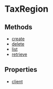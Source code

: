 
# TaxRegion

## Methods

- [create](../../TaxRegion/methods/js_sdk.admin.TaxRegion.create/page.mdx)
- [delete](../../TaxRegion/methods/js_sdk.admin.TaxRegion.delete/page.mdx)
- [list](../../TaxRegion/methods/js_sdk.admin.TaxRegion.list/page.mdx)
- [retrieve](../../TaxRegion/methods/js_sdk.admin.TaxRegion.retrieve/page.mdx)

## Properties

- [client](../../TaxRegion/properties/js_sdk.admin.TaxRegion.client/page.mdx)
